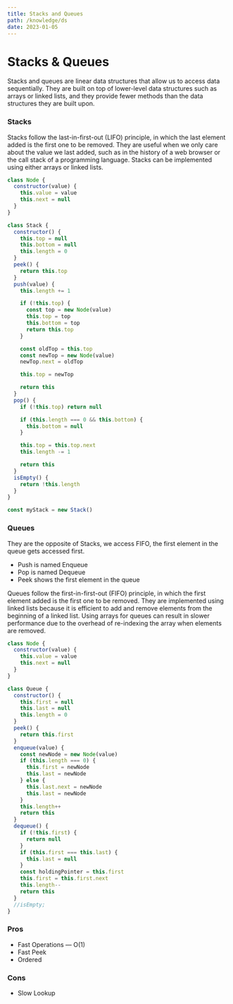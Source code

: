 ```yaml
---
title: Stacks and Queues
path: /knowledge/ds
date: 2023-01-05
---
```



<Layout title={props.pageContext.frontmatter.title}>
<MarkdownWrapper>

# Stacks & Queues

Stacks and queues are linear data structures that allow us to access data sequentially. They are built on top of lower-level data structures such as arrays or linked lists, and they provide fewer methods than the data structures they are built upon.

### Stacks

Stacks follow the last-in-first-out (LIFO) principle, in which the last element added is the first one to be removed. They are useful when we only care about the value we last added, such as in the history of a web browser or the call stack of a programming language. Stacks can be implemented using either arrays or linked lists.

```javascript
class Node {
  constructor(value) {
    this.value = value
    this.next = null
  }
}

class Stack {
  constructor() {
    this.top = null
    this.bottom = null
    this.length = 0
  }
  peek() {
    return this.top
  }
  push(value) {
    this.length += 1

    if (!this.top) {
      const top = new Node(value)
      this.top = top
      this.bottom = top
      return this.top
    }

    const oldTop = this.top
    const newTop = new Node(value)
    newTop.next = oldTop

    this.top = newTop

    return this
  }
  pop() {
    if (!this.top) return null

    if (this.length === 0 && this.bottom) {
      this.bottom = null
    }

    this.top = this.top.next
    this.length -= 1

    return this
  }
  isEmpty() {
    return !this.length
  }
}

const myStack = new Stack()
```

### Queues

They are the opposite of Stacks, we access FIFO, the first element in the queue gets accessed first.

- Push is named Enqueue
- Pop is named Dequeue
- Peek shows the first element in the queue

Queues follow the first-in-first-out (FIFO) principle, in which the first element added is the first one to be removed. They are implemented using linked lists because it is efficient to add and remove elements from the beginning of a linked list. Using arrays for queues can result in slower performance due to the overhead of re-indexing the array when elements are removed.

```js
class Node {
  constructor(value) {
    this.value = value
    this.next = null
  }
}

class Queue {
  constructor() {
    this.first = null
    this.last = null
    this.length = 0
  }
  peek() {
    return this.first
  }
  enqueue(value) {
    const newNode = new Node(value)
    if (this.length === 0) {
      this.first = newNode
      this.last = newNode
    } else {
      this.last.next = newNode
      this.last = newNode
    }
    this.length++
    return this
  }
  dequeue() {
    if (!this.first) {
      return null
    }
    if (this.first === this.last) {
      this.last = null
    }
    const holdingPointer = this.first
    this.first = this.first.next
    this.length--
    return this
  }
  //isEmpty;
}
```

### Pros

- Fast Operations — O(1)
- Fast Peek
- Ordered

### Cons

- Slow Lookup

</MarkdownWrapper>
</Layout>
